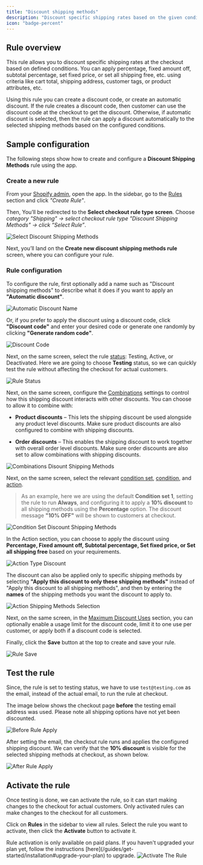 ```yaml
---
title: "Discount shipping methods"
description: "Discount specific shipping rates based on the given conditions."
icon: "badge-percent"
---
```


## Rule overview

This rule allows you to discount specific shipping rates at the checkout based on defined conditions. You can apply percentage, fixed amount off, subtotal percentage, set fixed price, or set all shipping free, etc. using criteria like cart total, shipping address, customer tags, or product attributes, etc.

Using this rule you can create a discount code, or create an automatic discount. If the rule creates a discount code, then customer can use the discount code at the checkout to get the discount. Otherwise, if automatic discount is selected, then the rule can apply a discount automatically to the selected shipping methods based on the configured conditions.

## Sample configuration

The following steps show how to create and configure a **Discount Shipping Methods** rule using the app.

### Create a new rule

From your [Shopify admin](/guides/get-started/installation#go-to-the-app), open the app. In the sidebar, go to the [Rules](/guides/get-started/quickstart#create-a-sample-rule) section and click _"Create Rule"_.

Then, You’ll be redirected to the **Select checkout rule type screen**. Choose _category "Shipping" → select checkout rule type "Discount Shipping Methods" → click “Select Rule”_.

<img
  src="/images/essentials/shipping/select-discount-shipping-methods.webp"
  alt="Select Discount Shipping Methods"
/>

Next, you’ll land on the **Create new discount shipping methods rule** screen, where you can configure your rule.

### Rule configuration

To configure the rule, first optionally add a name such as "Discount shipping methods" to describe what it does if you want to apply an **"Automatic discount"**.

<img
  src="/images/essentials/shipping/automatic-discount-name-discount-shipping-methods.webp"
  alt="Automatic Discount Name"
/>

Or, if you prefer to apply the discount using a discount code, click **"Discount code"** and enter your desired code or generate one randomly by clicking **"Generate random code"**.

<img
  src="/images/essentials/shipping/discount-code-discount-shipping-methods.webp"
  alt="Discount Code"
/>

Next, on the same screen, select the rule [status](/guides/get-started/concepts#status): Testing, Active, or Deactivated. Here we are going to choose **Testing** status, so we can quickly test the rule without affecting the checkout for actual customers.

<img
  src="/images/essentials/shipping/rule-status-discount-shipping-methods.webp"
  alt="Rule Status"
/>

Next, on the same screen, configure the [Combinations](/guides/get-started/concepts#combinations) settings to control how this shipping discount interacts with other discounts. You can choose to allow it to combine with:

- **Product discounts** – This lets the shipping discount be used alongside any product level discounts. Make sure product discounts are also configured to combine with shipping discounts.

- **Order discounts** – This enables the shipping discount to work together with overall order level discounts. Make sure order discounts are also set to allow combinations with shipping discounts.

<img
  src="/images/essentials/shipping/combinations-disount-shipping-methods.webp"
  alt="Combinations Disount Shipping Methods"
/>

Next, on the same screen, select the relevant [condition set](/guides/get-started/concepts#condition-set), [condition](/guides/get-started/concepts#conditions-when), and [action](/guides/get-started/concepts#action-what).

> As an example, here we are using the default **Condition set 1**, setting the rule to run **Always**, and configuring it to apply a **10% discount** to all shipping methods using the **Percentage** option. The discount message **"10% OFF"** will be shown to customers at checkout.

<img
  src="/images/essentials/shipping/condition-set-discount-shipping-methods.webp"
  alt="Condition Set Discount Shipping Methods"
/>

In the Action section, you can choose to apply the discount using **Percentage, Fixed amount off, Subtotal percentage, Set fixed price, or Set all shipping free** based on your requirements.

<img
  src="/images/essentials/shipping/action-type-discount-shipping-methods.webp"
  alt="Action Type Discount"
/>

The discount can also be applied only to specific shipping methods by selecting **"Apply this discount to only these shipping methods"** instead of "Apply this discount to all shipping methods", and then by entering the **names** of the shipping methods you want the discount to apply to.

<img
  src="/images/essentials/shipping/action-shipping-methods-selection-discount-shipping-methods.webp"
  alt="Action Shipping Methods Selection"
/>

Next, on the same screen, in the [Maximum Discount Uses](/guides/get-started/concepts#maximum-discount-uses) section, you can optionally enable a usage limit for the discount code, limit it to one use per customer, or apply both if a discount code is selected.

Finally, click the <b>Save</b> button at the top to create and save your rule.

<img src="/images/shared/save-rule.webp" alt="Rule Save" />

## Test the rule

Since, the rule is set to testing status, we have to use `test@testing.com` as the email, instead of the actual email, to run the rule at checkout.

<Warning>
  The image below shows the checkout page <b>before</b> the testing email
  address was used. Please note all shipping options have not yet been
  discounted.
</Warning>

<img
  src="/images/essentials/shipping/before-rule-apply-shipping-methods.webp"
  alt="Before Rule Apply"
/>

After setting the email, the checkout rule runs and applies the configured shipping discount. We can verify that the **10% discount** is visible for the selected shipping methods at checkout, as shown below.

<img
  src="/images/essentials/shipping/after-rule-apply-discount-shipping-methods.webp"
  alt="After Rule Apply"
/>

## Activate the rule

Once testing is done, we can activate the rule, so it can start making changes to the checkout for actual customers. Only activated rules can make changes to the checkout for all customers.

Click on **Rules** in the sidebar to view all rules. Select the rule you want to activate, then click the **Activate** button to activate it.

<Warning>
  Rule activation is only available on paid plans. If you haven't upgraded your
  plan yet, follow the instructions
  [here](/guides/get-started/installation#upgrade-your-plan) to upgrade.
</Warning>
<img
  src="/images/essentials/shipping/activate-the-rule-discount-shipping-methods.webp"
  alt="Activate The Rule"
/>
